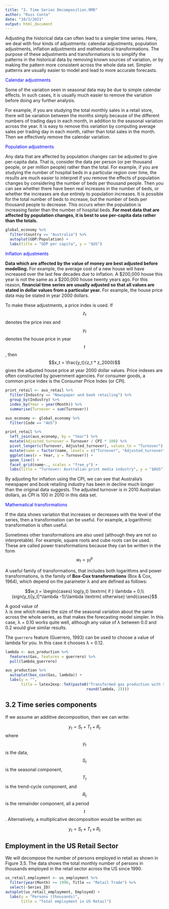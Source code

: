```yaml
---
title: "3. Time Series Decomposition.RMD"
author: "Russ Conte"
date: "10/3/2021"
output: html_document
---
```


Adjusting the historical data can often lead to a simpler time series. Here, we deal with four kinds of adjustments: calendar adjustments, population adjustments, inflation adjustments and mathematical transformations. The purpose of these adjustments and transformations is to simplify the patterns in the historical data by removing known sources of variation, or by making the pattern more consistent across the whole data set. Simpler patterns are usually easier to model and lead to more accurate forecasts.

<span style="color:#0000ff;">Calendar adjustments</span><br>

Some of the variation seen in seasonal data may be due to simple calendar effects. In such cases, it is usually much easier to remove the variation before doing any further analysis.

For example, if you are studying the total monthly sales in a retail store, there will be variation between the months simply because of the different numbers of trading days in each month, in addition to the seasonal variation across the year. It is easy to remove this variation by computing average sales per trading day in each month, rather than total sales in the month. Then we effectively remove the calendar variation.

<span style="color:#0000ff;">Population adjustments</span><br>

Any data that are affected by population changes can be adjusted to give per-capita data. That is, consider the data per person (or per thousand people, or per million people) rather than the total. For example, if you are studying the number of hospital beds in a particular region over time, the results are much easier to interpret if you remove the effects of population changes by considering the number of beds per thousand people. Then you can see whether there have been real increases in the number of beds, or whether the increases are due entirely to population increases. It is possible for the total number of beds to increase, but the number of beds per thousand people to decrease. This occurs when the population is increasing faster than the number of hospital beds. <b>For most data that are affected by population changes, it is best to use per-capita data rather than the totals.</b>

```r
global_economy %>% 
  filter(Country == "Australia") %>% 
  autoplot(GDP/Population) +
  labs(title = "GDP per capita", y = "$US")
```

<span style="color:#0000ff;">Inflation adjustments</span><br>

<b>Data which are affected by the value of money are best adjusted before modelling.</b> For example, the average cost of a new house will have increased over the last few decades due to inflation. A $200,000 house this year is not the same as a $200,000 house twenty years ago. For this reason, <b>financial time series are usually adjusted so that all values are stated in dollar values from a particular year.</b> For example, the house price data may be stated in year 2000 dollars.

To make these adjustments, a price index is used. If $$z_t$$ denotes the price inex and $$y_t$$ denotes the house price in year $$t$$, then $$x_t = \frac{y_t}{z_t * z_2000}$$ gives the adjusted house price at year 2000 dollar values. Price indexes are often constructed by government agencies. For consumer goods, a common price index is the Consumer Price Index (or CPI).

```r

print_retail <- aus_retail %>% 
  filter(Industry == "Newspaper and book retailing") %>% 
  group_by(Industry) %>% 
  index_by(Year = year(Month)) %>% 
  summarise(Turnover = sum(Turnover))

aus_economy <- global_economy %>% 
  filter(Code == "AUS")

print_retail %>% 
  left_join(aus_economy, by = "Year") %>% 
  mutate(Adjusted_turnover = Turnover / CPI * 100) %>% 
  pivot_longer(c(Turnover, Adjusted_turnover), values_to = "Turnover") %>% 
  mutate(name = factor(name, levels = c("Turnover", "Adjusted_turnover"))) %>% 
  ggplot(aes(x = Year, y = Turnover)) +
  geom_line() +
  facet_grid(name~., scales = "free_y") +
  labs(title = "Turnover: Australian print media industry", y = "$AUS")
```

By adjusting for inflation using the CPI, we can see that Australia’s newspaper and book retailing industry has been in decline much longer than the original data suggests. The adjusted turnover is in 2010 Australian dollars, as CPI is 100 in 2010 in this data set.

<span style="color:#0000ff;">Mathematical transformations</span><br>

If the data shows variation that increases or decreases with the level of the series, then a transformation can be useful. For example, a logarithmic transformation is often useful.

Sometimes other transformations are also used (although they are not so interpretable). For example, square roots and cube roots can be used. These are called power transformations because they can be written in the form $$w_t = y^p_t$$

A useful family of transformations, that includes both logarithms and power transformations, is the family of <b>Box-Cox transformations</b> (Box & Cox, 1964), which depend on the parameter λ and are defined as follows:

$$w_t = \begin{cases}
 log(y_t) \textrm{ if } \lambda  = 0;\\ 
 (sign(y_t)|y_t|^\lambda -1)/\lambda  \textrm{ otherwise} 
\end{cases}$$

A good value of  
λ
  is one which makes the size of the seasonal variation about the same across the whole series, as that makes the forecasting model simpler. In this case, λ = 0.10 works quite well, although any value of λ between 0.0 and 0.2 would give similar results.
  
The `guerrero` feature (Guerrero, 1993) can be used to choose a value of lambda for you. In this case it chooses λ = 0.12.

```r
lambda <- aus_production %>% 
  features(Gas, features = guerrero) %>% 
  pull(lambda_guerrero)

aus_production %>% 
  autoplot(box_cox(Gas, lambda)) +
  labs(y = "",
       title = latex2exp::TeX(paste0("Transformed gas production with $\\lambda$ = ",
                                    round(lambda, 2))))
```

## 3.2 Time series components

If we assume an additive decomposition, then we can write:

$$y_t = S_t + T_t + R_t$$
where $$y_t$$ is the data, $$S_t$$ is the seasonal component, $$T_t$$ is the trend-cycle component, and $$R_t$$ is the remainder component, all a period $$t$$. Alternatively, a multiplicative decomposition would be written as:

$$y_t = S_t \times T_t \times R_t$$

## Employment in the US Retail Sector

We will decompose the number of persons employed in retail as shown in Figure 3.5. The data shows the total monthly number of persons in thousands employed in the retail sector across the US since 1990.

```r
us_retail_employment <- us_employment %>%
  filter(year(Month) >= 1990, Title == "Retail Trade") %>% 
  select(-Series_ID)
autoplot(us_retail_employment, Employed) +
  labs(y = "Persons (thousands)",
       title = "Total employment in US Retail")

```


